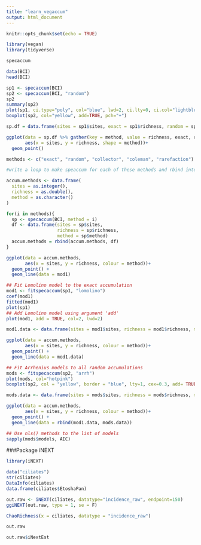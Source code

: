 ```yaml
---
title: "learn_vegaccum"
output: html_document
---
```


```r
knitr::opts_chunk$set(echo = TRUE)
```


```r
library(vegan)
library(tidyverse)
```

```r
specaccum

```


```r
data(BCI)
head(BCI)

```



```r
sp1 <- specaccum(BCI)
sp2 <- specaccum(BCI, "random")
sp2
summary(sp2)
plot(sp1, ci.type="poly", col="blue", lwd=2, ci.lty=0, ci.col="lightblue")
boxplot(sp2, col="yellow", add=TRUE, pch="+")
```

```r
sp.df = data.frame(sites = sp1$sites, exact = sp1$richness, random = sp2$richness)

ggplot(data = sp.df %>% gather(key = method, value = richness, exact, random), 
       aes(x = sites, y = richness, shape = method))+
  geom_point()
```



```r
methods <- c("exact", "random", "collector", "coleman", "rarefaction")

#write a loop to make speaccum for each of these methods and rbind into a df with sites, method, richness and sd

accum.methods <- data.frame(
  sites = as.integer(),
  richness = as.double(),
  method = as.character()
)

for(i in methods){
  sp <- specaccum(BCI, method = i)
  df <- data.frame(sites = sp$sites, 
                   richness = sp$richness, 
                   method = sp$method)
  accum.methods = rbind(accum.methods, df)
}


```


```r
ggplot(data = accum.methods, 
       aes(x = sites, y = richness, colour = method))+
  geom_point() +
  geom_line(data = mod1)
```










```r
## Fit Lomolino model to the exact accumulation
mod1 <- fitspecaccum(sp1, "lomolino")
coef(mod1)
fitted(mod1)
plot(sp1)
## Add Lomolino model using argument 'add'
plot(mod1, add = TRUE, col=2, lwd=2)
```

```r
mod1.data <- data.frame(sites = mod1$sites, richness = mod1$richness, method = "lomolino")

ggplot(data = accum.methods, 
       aes(x = sites, y = richness, colour = method))+
  geom_point() +
  geom_line(data = mod1.data)

```


```r
## Fit Arrhenius models to all random accumulations
mods <- fitspecaccum(sp2, "arrh")
plot(mods, col="hotpink")
boxplot(sp2, col = "yellow", border = "blue", lty=1, cex=0.3, add= TRUE)

```

```r
mods.data <- data.frame(sites = mods$sites, richness = mods$richness, method = "arrhenius")

ggplot(data = accum.methods, 
       aes(x = sites, y = richness, colour = method))+
  geom_point() +
  geom_line(data = rbind(mod1.data, mods.data))


```



```r
## Use nls() methods to the list of models
sapply(mods$models, AIC)
```


###Package iNEXT

```r
library(iNEXT)
```



```r
data("ciliates")
str(ciliates)
DataInfo(ciliates)
data.frame(ciliates$EtoshaPan)
```

```r
out.raw <- iNEXT(ciliates, datatype="incidence_raw", endpoint=150)
ggiNEXT(out.raw, type = 1, se = F)
```

```r
ChaoRichness(x = ciliates, datatype = "incidence_raw")
```


```r
out.raw
```

```r
out.raw$iNextEst
```




